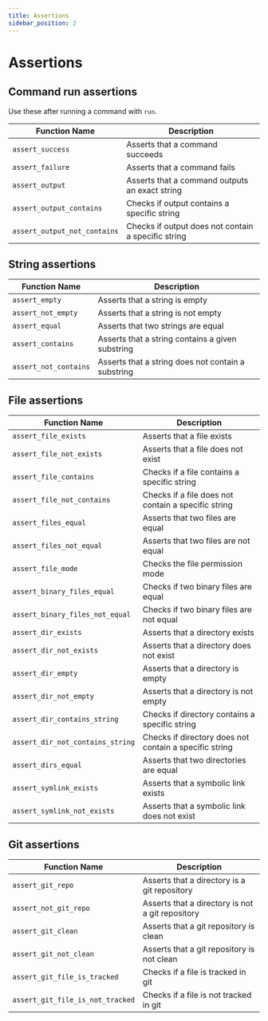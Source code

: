 ```yaml
---
title: Assertions
sidebar_position: 2
---
```


# Assertions

## Command run assertions

Use these after running a command with `run`.

| Function Name                    | Description                                         |
| -------------------------------- |-----------------------------------------------------|
| `assert_success`                 | Asserts that a command succeeds                     |
| `assert_failure`                 | Asserts that a command fails                        |
| `assert_output`                  | Asserts that a command outputs an exact string      |
| `assert_output_contains`         | Checks if output contains a specific string         |
| `assert_output_not_contains`     | Checks if output does not contain a specific string |

## String assertions

| Function Name                    | Description                                        |
| -------------------------------- |----------------------------------------------------|
| `assert_empty`                   | Asserts that a string is empty                     |
| `assert_not_empty`               | Asserts that a string is not empty                 |
| `assert_equal`                   | Asserts that two strings are equal                 |
| `assert_contains`                | Asserts that a string contains a given substring   |
| `assert_not_contains`            | Asserts that a string does not contain a substring |

## File assertions

| Function Name                    | Description                                           |
| -------------------------------- | ----------------------------------------------------- |
| `assert_file_exists`             | Asserts that a file exists                            |
| `assert_file_not_exists`         | Asserts that a file does not exist                    |
| `assert_file_contains`           | Checks if a file contains a specific string           |
| `assert_file_not_contains`       | Checks if a file does not contain a specific string   |
| `assert_files_equal`             | Asserts that two files are equal                      |
| `assert_files_not_equal`         | Asserts that two files are not equal                  |
| `assert_file_mode`               | Checks the file permission mode                       |
| `assert_binary_files_equal`      | Checks if two binary files are equal                  |
| `assert_binary_files_not_equal`  | Checks if two binary files are not equal              |
| `assert_dir_exists`              | Asserts that a directory exists                       |
| `assert_dir_not_exists`          | Asserts that a directory does not exist               |
| `assert_dir_empty`               | Asserts that a directory is empty                     |
| `assert_dir_not_empty`           | Asserts that a directory is not empty                 |
| `assert_dir_contains_string`     | Checks if directory contains a specific string        |
| `assert_dir_not_contains_string` | Checks if directory does not contain a specific string|
| `assert_dirs_equal`              | Asserts that two directories are equal                |
| `assert_symlink_exists`          | Asserts that a symbolic link exists                   |
| `assert_symlink_not_exists`      | Asserts that a symbolic link does not exist           |

## Git assertions

| Function Name                    | Description                                           |
| -------------------------------- | ----------------------------------------------------- |
| `assert_git_repo`                | Asserts that a directory is a git repository          |
| `assert_not_git_repo`            | Asserts that a directory is not a git repository      |
| `assert_git_clean`               | Asserts that a git repository is clean                |
| `assert_git_not_clean`           | Asserts that a git repository is not clean            |
| `assert_git_file_is_tracked`     | Checks if a file is tracked in git                    |
| `assert_git_file_is_not_tracked` | Checks if a file is not tracked in git                |
